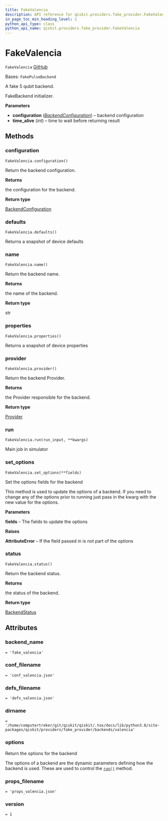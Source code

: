 ```yaml
---
title: FakeValencia
description: API reference for qiskit.providers.fake_provider.FakeValencia
in_page_toc_min_heading_level: 1
python_api_type: class
python_api_name: qiskit.providers.fake_provider.FakeValencia
---
```


# FakeValencia

<span id="qiskit.providers.fake_provider.FakeValencia" />

`FakeValencia` [GitHub](https://github.com/qiskit/qiskit/tree/stable/0.24/qiskit/providers/fake_provider/backends/valencia/fake_valencia.py "view source code")

Bases: `FakePulseBackend`

A fake 5 qubit backend.

FakeBackend initializer.

**Parameters**

*   **configuration** ([*BackendConfiguration*](qiskit.providers.models.BackendConfiguration "qiskit.providers.models.BackendConfiguration")) – backend configuration
*   **time\_alive** (*int*) – time to wait before returning result

## Methods

<span id="qiskit-providers-fake-provider-fakevalencia-configuration" />

### configuration

<span id="qiskit.providers.fake_provider.FakeValencia.configuration" />

`FakeValencia.configuration()`

Return the backend configuration.

**Returns**

the configuration for the backend.

**Return type**

[BackendConfiguration](qiskit.providers.models.BackendConfiguration "qiskit.providers.models.BackendConfiguration")

<span id="qiskit-providers-fake-provider-fakevalencia-defaults" />

### defaults

<span id="qiskit.providers.fake_provider.FakeValencia.defaults" />

`FakeValencia.defaults()`

Returns a snapshot of device defaults

<span id="qiskit-providers-fake-provider-fakevalencia-name" />

### name

<span id="qiskit.providers.fake_provider.FakeValencia.name" />

`FakeValencia.name()`

Return the backend name.

**Returns**

the name of the backend.

**Return type**

str

<span id="qiskit-providers-fake-provider-fakevalencia-properties" />

### properties

<span id="qiskit.providers.fake_provider.FakeValencia.properties" />

`FakeValencia.properties()`

Returns a snapshot of device properties

<span id="qiskit-providers-fake-provider-fakevalencia-provider" />

### provider

<span id="qiskit.providers.fake_provider.FakeValencia.provider" />

`FakeValencia.provider()`

Return the backend Provider.

**Returns**

the Provider responsible for the backend.

**Return type**

[Provider](qiskit.providers.Provider "qiskit.providers.Provider")

<span id="qiskit-providers-fake-provider-fakevalencia-run" />

### run

<span id="qiskit.providers.fake_provider.FakeValencia.run" />

`FakeValencia.run(run_input, **kwargs)`

Main job in simulator

<span id="qiskit-providers-fake-provider-fakevalencia-set-options" />

### set\_options

<span id="qiskit.providers.fake_provider.FakeValencia.set_options" />

`FakeValencia.set_options(**fields)`

Set the options fields for the backend

This method is used to update the options of a backend. If you need to change any of the options prior to running just pass in the kwarg with the new value for the options.

**Parameters**

**fields** – The fields to update the options

**Raises**

**AttributeError** – If the field passed in is not part of the options

<span id="qiskit-providers-fake-provider-fakevalencia-status" />

### status

<span id="qiskit.providers.fake_provider.FakeValencia.status" />

`FakeValencia.status()`

Return the backend status.

**Returns**

the status of the backend.

**Return type**

[BackendStatus](qiskit.providers.models.BackendStatus "qiskit.providers.models.BackendStatus")

## Attributes

<span id="qiskit.providers.fake_provider.FakeValencia.backend_name" />

### backend\_name

`= 'fake_valencia'`

<span id="qiskit.providers.fake_provider.FakeValencia.conf_filename" />

### conf\_filename

`= 'conf_valencia.json'`

<span id="qiskit.providers.fake_provider.FakeValencia.defs_filename" />

### defs\_filename

`= 'defs_valencia.json'`

<span id="qiskit.providers.fake_provider.FakeValencia.dirname" />

### dirname

`= '/home/computertreker/git/qiskit/qiskit/.tox/docs/lib/python3.8/site-packages/qiskit/providers/fake_provider/backends/valencia'`

<span id="qiskit.providers.fake_provider.FakeValencia.options" />

### options

Return the options for the backend

The options of a backend are the dynamic parameters defining how the backend is used. These are used to control the [`run()`](qiskit.providers.fake_provider.FakeValencia#run "qiskit.providers.fake_provider.FakeValencia.run") method.

<span id="qiskit.providers.fake_provider.FakeValencia.props_filename" />

### props\_filename

`= 'props_valencia.json'`

<span id="qiskit.providers.fake_provider.FakeValencia.version" />

### version

`= 1`

